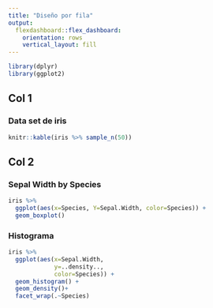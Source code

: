 ```yaml
---
title: "Diseño por fila"
output: 
  flexdashboard::flex_dashboard:
    orientation: rows
    vertical_layout: fill
---
```



```r
library(dplyr)
library(ggplot2)
```



Col 1
----------------

### Data set de iris

```r
knitr::kable(iris %>% sample_n(50))
```



Col 2
----------------
### Sepal Width by Species
```r
iris %>% 
  ggplot(aes(x=Species, Y=Sepal.Width, color=Species)) + 
  geom_boxplot()
```

### Histograma
```r
iris %>%
  ggplot(aes(x=Sepal.Width, 
             y=..density.., 
             color=Species)) + 
  geom_histogram() +
  geom_density()+
  facet_wrap(.~Species)
```


